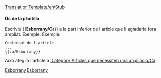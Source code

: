 <noinclude>[[Translation:Template/en/Stub]]</noinclude>{{ca/Metacaixa d'avís| tipus  = informació
| imatge = StubIcon.png
| text   = <strong>Esborrany</strong><br>Aques article és un esborrany. Vostè pot col·laborar [{{fullurl:{{NAMESPACE}}:{{PAGENAME}}|action=edit}} ampliant-lo].
}}<includeonly>{{{1|[[Category:ca/Articles que necessiten una ampliació]]}}}</includeonly><noinclude>

====Ús de la plantilla====
Escriviu <nowiki>{{</nowiki>'''Esborrany/Ca'''<nowiki>}}</nowiki> a la part inferior de l'article que li agradaria fora ampliat. Exemple:
Exemple:
<pre>
Contingut de l'article
...
{{ca/Esborrany}}
</pre>
Això afegirà l'article a [[Category/ca/Articles que necessiten una ampliació|:Category:Articles que necessiten una ampliació/Ca]].

[[Category:ca/Plantilles|Esborrany]][[Category:ca/Caixes de missatges|Esborrany]]</noinclude>